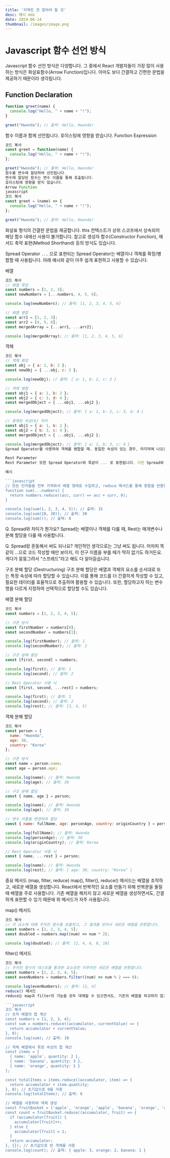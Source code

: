 ```yaml
---
title: '리액트 전 알아야 할 것'
desc: 예시 mdx
date: 2024-06-14
thumbnail: /images/image.png
---
```


# Javascript 함수 선언 방식

Javascript 함수 선언 방식은 다양합니다. 그 중에서 React 개발자들이 가장 많이 사용하는 방식은 화살표함수(Arrow Function)입니다. 아마도 보다 간결하고 간편한 문법을 제공하기 때문이라 생각됩니다.

## Function Declaration

```javascript
function greet(name) {
  console.log("Hello, " + name + "!");
}

greet("Hwonda"); // 출력: Hello, Hwonda!
```

함수 이름과 함께 선언됩니다.
호이스팅에 영향을 받습니다.
Function Expression
```javascript
코드 복사
const greet = function(name) {
  console.log("Hello, " + name + "!");
};

greet("Hwonda"); // 출력: Hello, Hwonda!
함수를 변수에 할당하여 선언됩니다.
변수에 할당된 함수는 변수 이름을 통해 호출됩니다.
호이스팅에 영향을 받지 않습니다.
Arrow Function
javascript
코드 복사
const greet = (name) => {
  console.log("Hello, " + name + "!");
};

greet("Hwonda"); // 출력: Hello, Hwonda!
```
화살표 형식의 간결한 문법을 제공합니다.
this 컨텍스트가 상위 스코프에서 상속되어 해당 함수 내에선 사용이 불가합니다.
참고로 생성자 함수(Constructor Function), 매서드 축약 표현(Method Shorthand) 등의 방식도 있습니다.

Spread Operator
`...` 으로 표현되는 Spread Operator는 배열이나 객체를 확장/병합할 때 사용됩니다. 아래 예시와 같이 아주 쉽게 표현하고 사용할 수 있습니다.

배열
```javascript
코드 복사
// 배열 확장
const numbers = [1, 2, 3];
const newNumbers = [...numbers, 4, 5, 6];

console.log(newNumbers); // 출력: [1, 2, 3, 4, 5, 6]

// 배열 병합
const arr1 = [1, 2, 3];
const arr2 = [4, 5, 6];
const mergedArray = [...arr1, ...arr2];

console.log(mergedArray); // 출력: [1, 2, 3, 4, 5, 6]
```
객체
```javascript
코드 복사
// 객체 확장
const obj = { a: 1, b: 2 };
const newObj = { ...obj, c: 3 };

console.log(newObj); // 출력: { a: 1, b: 2, c: 3 }

// 객체 병합
const obj1 = { a: 1, b: 2 };
const obj2 = { c: 3, d: 4 };
const mergedObject = { ...obj1, ...obj2 };

console.log(mergedObject); // 출력: { a: 1, b: 2, c: 3, d: 4 }

// 중복된 속성(b) 처리
const obj1 = { a: 1, b: 2 };
const obj2 = { b: 3, c: 4 };
const mergedObject = { ...obj1, ...obj2 };

console.log(mergedObject); // 출력: { a: 1, b: 3, c: 4 }
Spread Operator를 사용하여 객체를 병합할 때, 동일한 속성이 있는 경우, 마지막에 나오는 속성이 우선순위를 가집니다.

Rest Parameter
Rest Parameter 또한 Spread Operator와 똑같이 ... 로 표현됩니다. 다만 Spread와 사용되는 위치와 기능에 차이가 있습니다. Rest Parameter는 함수의 매개변수나 분해 할당에서 사용됩니다.

예시

```javascript
// 모든 인자들을 전부 가져와서 배열 형태로 수집하고, reduce 메서드를 통해 총합을 반환합니다.
function sum(...numbers) {
  return numbers.reduce((acc, curr) => acc + curr, 0);
}

console.log(sum(1, 2, 3, 4, 5)); // 출력: 15
console.log(sum(10, 20)); // 출력: 30
console.log(sum()); // 출력: 0
```
Q. Spread와 차이가 뭔가요?
Spread는 배열이나 객체를 다룰 때, Rest는 매개변수나 분해 할당을 다룰 때 사용합니다.

Q. Spread랑 혼동해서 써도 되나요?
개인적인 생각으로는 그냥 써도 됩니다. 어차피 똑같이 ...으로 코드 작성할 때만 보이지, 이 친구 이름을 부를 때가 딱히 없기도 하거든요. 게다가 뭉뚱그려서 “스프레드”라고 해도 다 알아듣습니다.

구조 분해 할당 (Destructuring)
구조 분해 할당은 배열과 객체의 요소를 순서대로 또는 특정 속성에 따라 할당할 수 있습니다. 이를 통해 코드를 더 간결하게 작성할 수 있고, 필요한 데이터를 효율적으로 추출하여 활용할 수 있습니다. 또한, 할당하고자 하는 변수명을 다르게 지정하여 선택적으로 할당할 수도 있습니다.

배열 분해 할당
```javascript
코드 복사
const numbers = [1, 2, 3, 4, 5];

// 기존 방식
const firstNumber = numbers[0];
const secondNumber = numbers[1];

console.log(firstNumber); // 출력: 1
console.log(secondNumber); // 출력: 2

// 구조 분해 할당
const [first, second] = numbers;

console.log(first); // 출력: 1
console.log(second); // 출력: 2

// Rest Operator 사용 시
const [first, second, ...rest] = numbers;

console.log(first); // 출력: 1
console.log(second); // 출력: 2
console.log(rest); // 출력: [3, 4, 5]
```

객체 분해 할당
```javascript
코드 복사
const person = {
  name: "Hwonda",
  age: 30,
  country: "Korea"
};

// 기존 방식
const name = person.name;
const age = person.age;

console.log(name); // 출력: Hwonda
console.log(age); // 출력: 30

// 구조 분해 할당
const { name, age } = person;

console.log(name); // 출력: Hwonda
console.log(age); // 출력: 30

// 변수 이름을 변경하여 할당
const { name: fullName, age: personAge, country: originCountry } = person;

console.log(fullName); // 출력: Hwonda
console.log(personAge); // 출력: 30
console.log(originCountry); // 출력: Korea

// Rest Operator 사용 시
const { name, ...rest } = person;

console.log(name); // 출력: Hwonda
console.log(rest); // 출력: { age: 30, country: "Korea" }
```
중요 메서드 (map, filter, reduce)
map(), filter(), reduce() 메서드는 배열을 조작하고, 새로운 배열을 생성합니다. React에서 반복적인 요소를 만들기 위해 반복문을 돌릴 때 배열을 주로 사용합니다. 기존 배열을 해치지 않고 새로운 배열을 생성하면서도, 간결하게 표현할 수 있기 때문에 위 메서드가 자주 사용됩니다.

map() 메서드
```javascript
코드 복사
// 각 요소에 대해 주어진 함수를 호출하고, 그 결과를 모아서 새로운 배열을 반환합니다.
const numbers = [1, 2, 3, 4, 5];
const doubled = numbers.map((num) => num * 2);

console.log(doubled); // 출력: [2, 4, 6, 8, 10]
```
filter() 메서드

```javascript
코드 복사
// 주어진 함수의 테스트를 통과한 요소로만 이루어진 새로운 배열을 반환합니다.
const numbers = [1, 2, 3, 4, 5];
const evenNumbers = numbers.filter((num) => num % 2 === 0);

console.log(evenNumbers); // 출력: [2, 4]
reduce() 매서드
reduce는 map과 filter의 기능을 모두 대체할 수 있으면서도, 기존의 배열을 파괴하지 않고, 반환값으로 배열 외 다양한 값을 출력할 수 있어 가장 많이 사용되는 메서드입니다.

```javascript
코드 복사
// 숫자 배열의 합 계산
const numbers = [1, 2, 3, 4];
const sum = numbers.reduce((accumulator, currentValue) => {
  return accumulator + currentValue;
}, 0);
console.log(sum); // 출력: 10

// 객체 배열에서 특정 속성의 합 계산
const items = [
  { name: 'apple', quantity: 2 },
  { name: 'banana', quantity: 3 },
  { name: 'orange', quantity: 1 }
];

const totalItems = items.reduce((accumulator, item) => {
  return accumulator + item.quantity;
}, 0); // 초기값으로 0을 사용
console.log(totalItems); // 출력: 6

// 배열을 사용하여 객체 생성
const fruitBasket = ['apple', 'orange', 'apple', 'banana', 'orange', 'apple'];
const count = fruitBasket.reduce((accumulator, fruit) => {
  if (accumulator[fruit]) {
    accumulator[fruit]++;
  } else {
    accumulator[fruit] = 1;
  }
  return accumulator;
}, {}); // 초기값으로 빈 객체를 사용
console.log(count); // 출력: { apple: 3, orange: 2, banana: 1 }
```